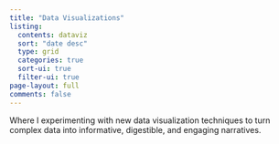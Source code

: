 ```yaml
---
title: "Data Visualizations"
listing:
  contents: dataviz
  sort: "date desc"
  type: grid
  categories: true
  sort-ui: true
  filter-ui: true
page-layout: full
comments: false
---
```


Where I experimenting with new data visualization techniques to turn complex data into informative, digestible, and engaging narratives. 
